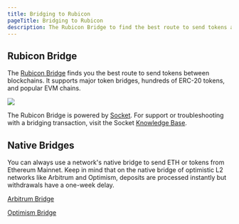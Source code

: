 ```yaml
---
title: Bridging to Rubicon
pageTitle: Bridging to Rubicon
description: The Rubicon Bridge to find the best route to send tokens across chains
---
```


## Rubicon Bridge

The [Rubicon Bridge](https://app.rubicon.finance/bridge) finds you the best route to send tokens between blockchains. It supports major token bridges, hundreds of ERC-20 tokens, and popular EVM chains.

![](</assets/Bridge.png>)

The Rubicon Bridge is powered by [Socket](https://socket.tech/). For support or troubleshooting with a bridging transaction, visit the Socket [Knowledge Base](https://socketdottech.zendesk.com/hc/en-us).

## Native Bridges

You can always use a network's native bridge to send ETH or tokens from Ethereum Mainnet. Keep in mind that on the native bridge of optimistic L2 networks like Arbitrum and Optimism, deposits are processed instantly but withdrawals have a one-week delay.

[Arbitrum Bridge](https://bridge.arbitrum.io/)

[Optimism Bridge](https://app.optimism.io/bridge/)
